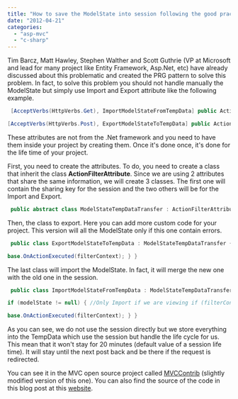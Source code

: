 ```yaml
---
title: "How to save the ModelState into session following the good practice"
date: "2012-04-21"
categories: 
  - "asp-mvc"
  - "c-sharp"
---
```


Tim Barcz, Matt Hawley, Stephen Walther and Scott Guthrie (VP at Microsoft and lead for many project like Entity Framework, Asp.Net, etc) have already discussed about this problematic and created the PRG pattern to solve this problem. In fact, to solve this problem you should not handle manually the ModelState but simply use Import and Export attribute like the following example.


```csharp
 [AcceptVerbs(HttpVerbs.Get), ImportModelStateFromTempData] public ActionResult MyAction(ModelObject myObject) { return View(); }

[AcceptVerbs(HttpVerbs.Post), ExportModelStateToTempData] public ActionResult MyActionSubmit(ModelObject myObject) { return View(); } 
```

These attributes are not from the .Net framework and you need to have them inside your project by creating them. Once it's done once, it's done for the life time of your project.

First, you need to create the attributes. To do, you need to create a class that inherit the class **ActionFilterAttribute**. Since we are using 2 attributes that share the same information, we will create 3 classes. The first one will contain the sharing key for the session and the two others will be for the Import and Export.


```csharp
 public abstract class ModelStateTempDataTransfer : ActionFilterAttribute { protected static readonly string Key = typeof(ModelStateTempDataTransfer).FullName; } 
```

Then, the class to export. Here you can add more custom code for your project. This version will all the ModelState only if this one contain errors.


```csharp
 public class ExportModelStateToTempData : ModelStateTempDataTransfer { public override void OnActionExecuted(ActionExecutedContext filterContext) { //Only export when ModelState is not valid if (!filterContext.Controller.ViewData.ModelState.IsValid) { //Export if we are redirecting if ((filterContext.Result is RedirectResult) || (filterContext.Result is RedirectToRouteResult)) { filterContext.Controller.TempData[Key] = filterContext.Controller.ViewData.ModelState; } }

base.OnActionExecuted(filterContext); } } 
```

The last class will import the ModelState. In fact, it will merge the new one with the old one in the session.


```csharp
 public class ImportModelStateFromTempData : ModelStateTempDataTransfer { public override void OnActionExecuted(ActionExecutedContext filterContext) { ModelStateDictionary modelState = filterContext.Controller.TempData[Key] as ModelStateDictionary;

if (modelState != null) { //Only Import if we are viewing if (filterContext.Result is ViewResult) { filterContext.Controller.ViewData.ModelState.Merge(modelState); } else { //Otherwise remove it. filterContext.Controller.TempData.Remove(Key); } }

base.OnActionExecuted(filterContext); } } 
```

As you can see, we do not use the session directly but we store everything into the TempData which use the session but handle the life cycle for us. This mean that it won't stay for 20 minutes (default value of a session life time). It will stay until the next post back and be there if the request is redirected.

You can see it in the MVC open source project called [MVCContrib](http://mvccontrib.codeplex.com/) (slightly modified version of this one). You can also find the source of the code in this blog post at this [website](http://weblogs.asp.net/rashid/archive/2009/04/01/asp-net-mvc-best-practices-part-1.aspx#prg).
